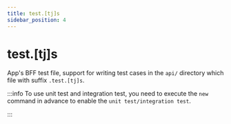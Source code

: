 ```yaml
---
title: test.[tj]s
sidebar_position: 4
---
```


# test.[tj]s

App's BFF test file, support for writing test cases in the `api/` directory which file with suffix `.test.[tj]s`.

:::info
To use unit test and integration test, you need to execute the `new` command in advance to enable the `unit test/integration test`.

:::
